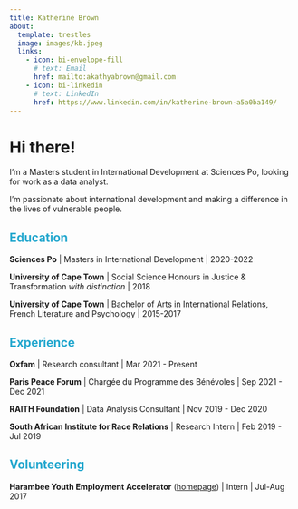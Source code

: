 ```yaml
---
title: Katherine Brown
about:
  template: trestles
  image: images/kb.jpeg
  links:
    - icon: bi-envelope-fill
      # text: Email
      href: mailto:akathyabrown@gmail.com
    - icon: bi-linkedin
      # text: LinkedIn
      href: https://www.linkedin.com/in/katherine-brown-a5a0ba149/ 
---
```


# Hi there!

I'm a Masters student in International Development at Sciences Po, looking for work as a data analyst.

I'm passionate about international development and making a difference in the lives of vulnerable people.

<h2 style="color:#23A7CE">Education</h2>

**Sciences Po** \| Masters in International Development \| 2020-2022

**University of Cape Town** \| Social Science Honours in Justice & Transformation *with distinction* \| 2018

**University of Cape Town** \| Bachelor of Arts in International Relations, French Literature and Psychology \| 2015-2017

<h2 style="color:#23A7CE">Experience</h2>

**Oxfam** \| Research consultant \| Mar 2021 - Present

**Paris Peace Forum** \| Chargée du Programme des Bénévoles \| Sep 2021 - Dec 2021

**RAITH Foundation** \| Data Analysis Consultant \| Nov 2019 - Dec 2020

**South African Institute for Race Relations** \| Research Intern \| Feb 2019 - Jul 2019

<h2 style="color:#23A7CE">Volunteering</h2>

**Harambee Youth Employment Accelerator** ([homepage](https://www.harambee.co.za/)) \| Intern \| Jul-Aug 2017